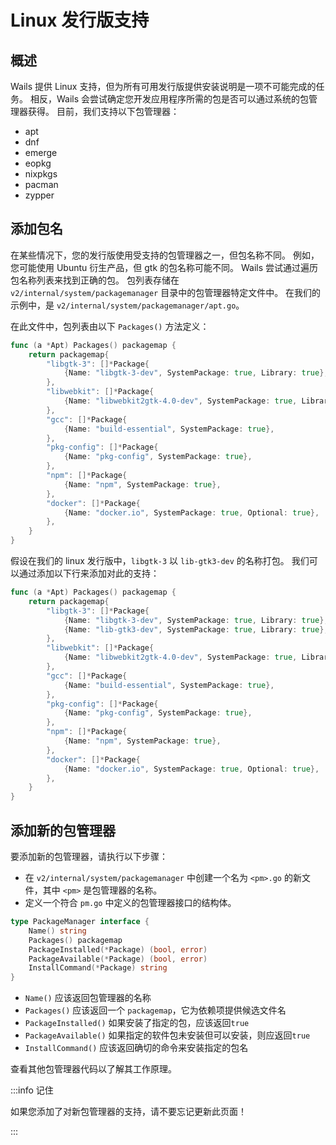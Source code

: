 # Linux 发行版支持

## 概述

Wails 提供 Linux 支持，但为所有可用发行版提供安装说明是一项不可能完成的任务。 相反，Wails 会尝试确定您开发应用程序所需的包是否可以通过系统的包管理器获得。 目前，我们支持以下包管理器：

- apt
- dnf
- emerge
- eopkg
- nixpkgs
- pacman
- zypper

## 添加包名

在某些情况下，您的发行版使用受支持的包管理器之一，但包名称不同。 例如，您可能使用 Ubuntu 衍生产品，但 gtk 的包名称可能不同。 Wails 尝试通过遍历包名称列表来找到正确的包。 包列表存储在 `v2/internal/system/packagemanager` 目录中的包管理器特定文件中。 在我们的示例中，是 `v2/internal/system/packagemanager/apt.go`。

在此文件中，包列表由以下 `Packages()` 方法定义：

```go
func (a *Apt) Packages() packagemap {
    return packagemap{
        "libgtk-3": []*Package{
            {Name: "libgtk-3-dev", SystemPackage: true, Library: true},
        },
        "libwebkit": []*Package{
            {Name: "libwebkit2gtk-4.0-dev", SystemPackage: true, Library: true},
        },
        "gcc": []*Package{
            {Name: "build-essential", SystemPackage: true},
        },
        "pkg-config": []*Package{
            {Name: "pkg-config", SystemPackage: true},
        },
        "npm": []*Package{
            {Name: "npm", SystemPackage: true},
        },
        "docker": []*Package{
            {Name: "docker.io", SystemPackage: true, Optional: true},
        },
    }
}
```

假设在我们的 linux 发行版中，`libgtk-3` 以 `lib-gtk3-dev` 的名称打包。 我们可以通过添加以下行来添加对此的支持：

```go {5}
func (a *Apt) Packages() packagemap {
    return packagemap{
        "libgtk-3": []*Package{
            {Name: "libgtk-3-dev", SystemPackage: true, Library: true},
            {Name: "lib-gtk3-dev", SystemPackage: true, Library: true},
        },
        "libwebkit": []*Package{
            {Name: "libwebkit2gtk-4.0-dev", SystemPackage: true, Library: true},
        },
        "gcc": []*Package{
            {Name: "build-essential", SystemPackage: true},
        },
        "pkg-config": []*Package{
            {Name: "pkg-config", SystemPackage: true},
        },
        "npm": []*Package{
            {Name: "npm", SystemPackage: true},
        },
        "docker": []*Package{
            {Name: "docker.io", SystemPackage: true, Optional: true},
        },
    }
}
```

## 添加新的包管理器

要添加新的包管理器，请执行以下步骤：

- 在 `v2/internal/system/packagemanager` 中创建一个名为 `<pm>.go` 的新文件，其中 `<pm>` 是包管理器的名称。
- 定义一个符合 `pm.go` 中定义的包管理器接口的结构体。

```go
type PackageManager interface {
    Name() string
    Packages() packagemap
    PackageInstalled(*Package) (bool, error)
    PackageAvailable(*Package) (bool, error)
    InstallCommand(*Package) string
}
```

- `Name()` 应该返回包管理器的名称
- `Packages()` 应该返回一个 `packagemap`，它为依赖项提供候选文件名
- `PackageInstalled()` 如果安装了指定的包，应该返回`true`
- `PackageAvailable()` 如果指定的软件包未安装但可以安装，则应返回`true`
- `InstallCommand()` 应该返回确切的命令来安装指定的包名

查看其他包管理器代码以了解其工作原理。

:::info 记住

如果您添加了对新包管理器的支持，请不要忘记更新此页面！

:::
